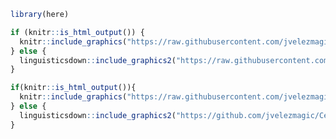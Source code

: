 ```r
library(here)
```

```r
if (knitr::is_html_output()) {
  knitr::include_graphics("https://raw.githubusercontent.com/jvelezmagic/CellFilamentation/main/plots/cell_dimensions_relationship.svg")
} else {
  linguisticsdown::include_graphics2("https://raw.githubusercontent.com/jvelezmagic/CellFilamentation/main/plots/cell_dimensions_relationship.pdf")
}
```

```r
if(knitr::is_html_output()){
  knitr::include_graphics("https://raw.githubusercontent.com/jvelezmagic/CellFilamentation/main/plots/filamentation_model_ramp_signal.svg")
} else {
  linguisticsdown::include_graphics2("https://github.com/jvelezmagic/CellFilamentation/raw/main/plots/filamentation_model_ramp_signal.pdf") 
}
```
